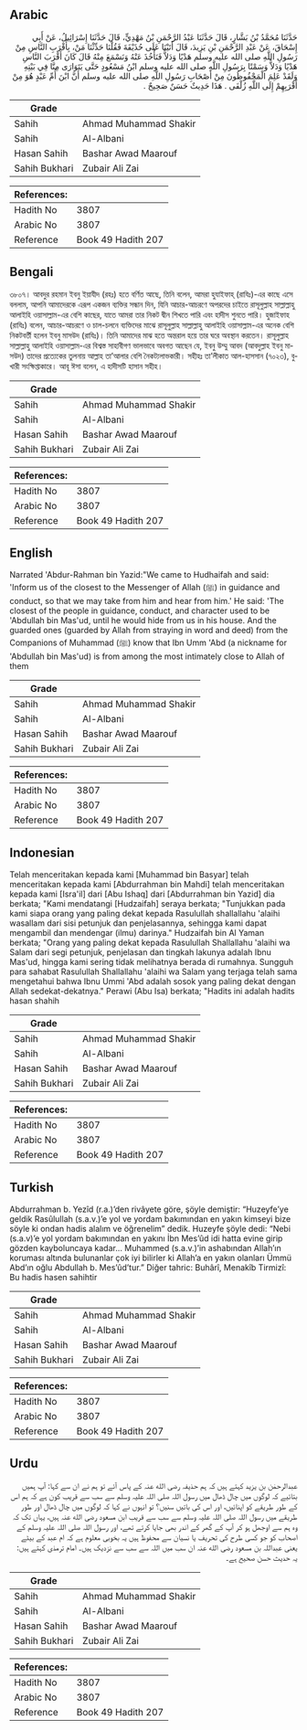 ## Arabic


<div dir="rtl" lang="ar" style={{fontSize:'larger',backgroundColor:'#f8f9fa',padding:20}}>
حَدَّثَنَا مُحَمَّدُ بْنُ بَشَّارٍ، قَالَ حَدَّثَنَا عَبْدُ الرَّحْمَنِ بْنُ مَهْدِيٍّ، قَالَ حَدَّثَنَا إِسْرَائِيلُ، عَنْ أَبِي إِسْحَاقَ، عَنْ عَبْدِ الرَّحْمَنِ بْنِ يَزِيدَ، قَالَ أَتَيْنَا عَلَى حُذَيْفَةَ فَقُلْنَا حَدِّثْنَا مَنْ، بِأَقْرَبِ النَّاسِ مِنْ رَسُولِ اللَّهِ صلى الله عليه وسلم هَدْيًا وَدَلاًّ فَنَأْخُذَ عَنْهُ وَنَسْمَعَ مِنْهُ قَالَ كَانَ أَقْرَبَ النَّاسِ هَدْيًا وَدَلاًّ وَسَمْتًا بِرَسُولِ اللَّهِ صلى الله عليه وسلم ابْنُ مَسْعُودٍ حَتَّى يَتَوَارَى مِنَّا فِي بَيْتِهِ وَلَقَدْ عَلِمَ الْمَحْفُوظُونَ مِنْ أَصْحَابِ رَسُولِ اللَّهِ صلى الله عليه وسلم أَنَّ ابْنَ أُمِّ عَبْدٍ هُوَ مِنْ أَقْرَبِهِمْ إِلَى اللَّهِ زُلْفَى ‏. هَذَا حَدِيثٌ حَسَنٌ صَحِيحٌ ‏.‏
</div>
<div style={{backgroundColor:'#f8f9fa',padding:20, marginBottom: 10}}><table> <thead> <tr> <th>Grade</th> <th></th> </tr> </thead> <tbody> <tr><td>Sahih</td><td>Ahmad Muhammad Shakir</td></tr><tr><td>Sahih</td><td>Al-Albani</td></tr><tr><td>Hasan Sahih</td><td>Bashar Awad Maarouf</td></tr><tr><td>Sahih Bukhari</td><td>Zubair Ali Zai</td></tr></tbody></table><table> <thead> <tr> <th>References:</th> <th></th> </tr> </thead> <tbody><tr><td>Hadith No</td><td>3807</td></tr><tr><td>Arabic No</td><td>3807</td></tr><tr><td>Reference</td><td>Book 49 Hadith 207</td></tr></tbody></table></div>

## Bengali


<div dir="ltr" lang="bn" style={{fontSize:'larger',backgroundColor:'#f8f9fa',padding:20}}>
৩৮০৭। আবদুর রহমান ইবনু ইয়াযীদ (রহঃ) হতে বর্ণিত আছে, তিনি বলেন, আমরা হুযাইফাহ্ (রাযিঃ)-এর কাছে এসে বললাম, আপনি আমাদেরকে এরূপ একজন ব্যক্তির সন্ধান দিন, যিনি আচার-আচরণে অপরদের চাইতে রাসূলুল্লাহ সাল্লাল্লাহু আলাইহি ওয়াসাল্লাম-এর বেশি কাছের, যাতে আমরা তার নিকট দ্বীন শিখতে পারি এবং হাদীস শুনতে পারি। হুজাইফাহ (রাযিঃ) বলেন, আচার-আচরণে ও চাল-চলনে ব্যক্তিদের মাঝে রাসূলুল্লাহ সাল্লাল্লাহু আলাইহি ওয়াসাল্লাম-এর অনেক বেশি নিকটবর্তী হলেন ইবনু মাসউদ (রাযিঃ)। তিনি আমাদের মাঝ হতে অন্তরাল হয়ে তার ঘরে অবস্থান করতেন। রাসূলুল্লাহ সাল্লাল্লাহু আলাইহি ওয়াসাল্লাম-এর বিশ্বস্ত সাহাবীগণ ভালভাবে অবগত আছেন যে, ইবনু উম্মু আবদ (আবদুল্লাহ ইবনু মাসউদ) তাদের প্রত্যেকের তুলনায় আল্লাহ তা’আলার বেশি নৈকট্যলাভকারী। সহীহঃ তা’লীকাত আল-হাসসান (৭০২৩), বুখারী সংক্ষিপ্তাকারে। আবূ ঈসা বলেন, এ হাদীসটি হাসান সহীহ।
</div>
<div style={{backgroundColor:'#f8f9fa',padding:20, marginBottom: 10}}><table> <thead> <tr> <th>Grade</th> <th></th> </tr> </thead> <tbody> <tr><td>Sahih</td><td>Ahmad Muhammad Shakir</td></tr><tr><td>Sahih</td><td>Al-Albani</td></tr><tr><td>Hasan Sahih</td><td>Bashar Awad Maarouf</td></tr><tr><td>Sahih Bukhari</td><td>Zubair Ali Zai</td></tr></tbody></table><table> <thead> <tr> <th>References:</th> <th></th> </tr> </thead> <tbody><tr><td>Hadith No</td><td>3807</td></tr><tr><td>Arabic No</td><td>3807</td></tr><tr><td>Reference</td><td>Book 49 Hadith 207</td></tr></tbody></table></div>

## English


<div dir="ltr" lang="en" style={{fontSize:'larger',backgroundColor:'#f8f9fa',padding:20}}>
Narrated 'Abdur-Rahman bin Yazid:"We came to Hudhaifah and said: 'Inform us of the closest to the Messenger of Allah (ﷺ) in guidance and conduct, so that we may take from him and hear from him.' He said: 'The closest of the people in guidance, conduct, and character used to be 'Abdullah bin Mas'ud, until he would hide from us in his house. And the guarded ones (guarded by Allah from straying in word and deed) from the Companions of Muhammad (ﷺ) know that Ibn Umm 'Abd (a nickname for 'Abdullah bin Mas'ud) is from among the most intimately close to Allah of them
</div>
<div style={{backgroundColor:'#f8f9fa',padding:20, marginBottom: 10}}><table> <thead> <tr> <th>Grade</th> <th></th> </tr> </thead> <tbody> <tr><td>Sahih</td><td>Ahmad Muhammad Shakir</td></tr><tr><td>Sahih</td><td>Al-Albani</td></tr><tr><td>Hasan Sahih</td><td>Bashar Awad Maarouf</td></tr><tr><td>Sahih Bukhari</td><td>Zubair Ali Zai</td></tr></tbody></table><table> <thead> <tr> <th>References:</th> <th></th> </tr> </thead> <tbody><tr><td>Hadith No</td><td>3807</td></tr><tr><td>Arabic No</td><td>3807</td></tr><tr><td>Reference</td><td>Book 49 Hadith 207</td></tr></tbody></table></div>

## Indonesian


<div dir="ltr" lang="id" style={{fontSize:'larger',backgroundColor:'#f8f9fa',padding:20}}>
Telah menceritakan kepada kami [Muhammad bin Basyar] telah menceritakan kepada kami [Abdurrahman bin Mahdi] telah menceritakan kepada kami [Isra'il] dari [Abu Ishaq] dari [Abdurrahman bin Yazid] dia berkata; "Kami mendatangi [Hudzaifah] seraya berkata; "Tunjukkan pada kami siapa orang yang paling dekat kepada Rasulullah shallallahu 'alaihi wasallam dari sisi petunjuk dan penjelasannya, sehingga kami dapat mengambil dan mendengar (ilmu) darinya." Hudzaifah bin Al Yaman berkata; "Orang yang paling dekat kepada Rasulullah Shallallahu 'alaihi wa Salam dari segi petunjuk, penjelasan dan tingkah lakunya adalah Ibnu Mas'ud, hingga kami sering tidak melihatnya berada di rumahnya. Sungguh para sahabat Rasulullah Shallallahu 'alaihi wa Salam yang terjaga telah sama mengetahui bahwa Ibnu Ummi 'Abd adalah sosok yang paling dekat dengan Allah sedekat-dekatnya." Perawi (Abu Isa) berkata; "Hadits ini adalah hadits hasan shahih
</div>
<div style={{backgroundColor:'#f8f9fa',padding:20, marginBottom: 10}}><table> <thead> <tr> <th>Grade</th> <th></th> </tr> </thead> <tbody> <tr><td>Sahih</td><td>Ahmad Muhammad Shakir</td></tr><tr><td>Sahih</td><td>Al-Albani</td></tr><tr><td>Hasan Sahih</td><td>Bashar Awad Maarouf</td></tr><tr><td>Sahih Bukhari</td><td>Zubair Ali Zai</td></tr></tbody></table><table> <thead> <tr> <th>References:</th> <th></th> </tr> </thead> <tbody><tr><td>Hadith No</td><td>3807</td></tr><tr><td>Arabic No</td><td>3807</td></tr><tr><td>Reference</td><td>Book 49 Hadith 207</td></tr></tbody></table></div>

## Turkish


<div dir="ltr" lang="tr" style={{fontSize:'larger',backgroundColor:'#f8f9fa',padding:20}}>
Abdurrahman b. Yezîd (r.a.)’den rivâyete göre, şöyle demiştir: “Huzeyfe’ye geldik Rasûlullah (s.a.v.)’e yol ve yordam bakımından en yakın kimseyi bize söyle ki ondan hadis alalım ve öğrenelim” dedik. Huzeyfe şöyle dedi: “Nebi (s.a.v)’e yol yordam bakımından en yakını İbn Mes’ûd idi hatta evine girip gözden kayboluncaya kadar… Muhammed (s.a.v.)’in ashabından Allah’ın koruması altında bulunanlar çok iyi bilirler ki Allah’a en yakın olanları Ümmü Abd’ın oğlu Abdullah b. Mes’ûd’tur.” Diğer tahric: Buhârî, Menakîb Tirmizî: Bu hadis hasen sahihtir
</div>
<div style={{backgroundColor:'#f8f9fa',padding:20, marginBottom: 10}}><table> <thead> <tr> <th>Grade</th> <th></th> </tr> </thead> <tbody> <tr><td>Sahih</td><td>Ahmad Muhammad Shakir</td></tr><tr><td>Sahih</td><td>Al-Albani</td></tr><tr><td>Hasan Sahih</td><td>Bashar Awad Maarouf</td></tr><tr><td>Sahih Bukhari</td><td>Zubair Ali Zai</td></tr></tbody></table><table> <thead> <tr> <th>References:</th> <th></th> </tr> </thead> <tbody><tr><td>Hadith No</td><td>3807</td></tr><tr><td>Arabic No</td><td>3807</td></tr><tr><td>Reference</td><td>Book 49 Hadith 207</td></tr></tbody></table></div>

## Urdu


<div dir="rtl" lang="ur" style={{fontSize:'larger',backgroundColor:'#f8f9fa',padding:20}}>
عبدالرحمٰن بن یزید کہتے ہیں کہ ہم حذیفہ رضی الله عنہ کے پاس آئے تو ہم نے ان سے کہا: آپ ہمیں بتائیے کہ لوگوں میں چال ڈھال میں رسول اللہ صلی اللہ علیہ وسلم سے سب سے قریب کون ہے کہ ہم اس کے طور طریقے کو اپنائیں، اور اس کی باتیں سنیں؟ تو انہوں نے کہا کہ لوگوں میں چال ڈھال اور طور طریقے میں رسول اللہ صلی اللہ علیہ وسلم سے سب سے قریب ابن مسعود رضی الله عنہ ہیں، یہاں تک کہ وہ ہم سے اوجھل ہو کر آپ کے گھر کے اندر بھی جایا کرتے تھے، اور رسول اللہ صلی اللہ علیہ وسلم کے اصحاب کو جو کسی طرح کی تحریف یا نسیان سے محفوظ ہیں یہ بخوبی معلوم ہے کہ ام عبد کے بیٹے یعنی عبداللہ بن مسعود رضی الله عنہ ان سب میں اللہ سے سب سے نزدیک ہیں۔ امام ترمذی کہتے ہیں: یہ حدیث حسن صحیح ہے۔
</div>
<div style={{backgroundColor:'#f8f9fa',padding:20, marginBottom: 10}}><table> <thead> <tr> <th>Grade</th> <th></th> </tr> </thead> <tbody> <tr><td>Sahih</td><td>Ahmad Muhammad Shakir</td></tr><tr><td>Sahih</td><td>Al-Albani</td></tr><tr><td>Hasan Sahih</td><td>Bashar Awad Maarouf</td></tr><tr><td>Sahih Bukhari</td><td>Zubair Ali Zai</td></tr></tbody></table><table> <thead> <tr> <th>References:</th> <th></th> </tr> </thead> <tbody><tr><td>Hadith No</td><td>3807</td></tr><tr><td>Arabic No</td><td>3807</td></tr><tr><td>Reference</td><td>Book 49 Hadith 207</td></tr></tbody></table></div>